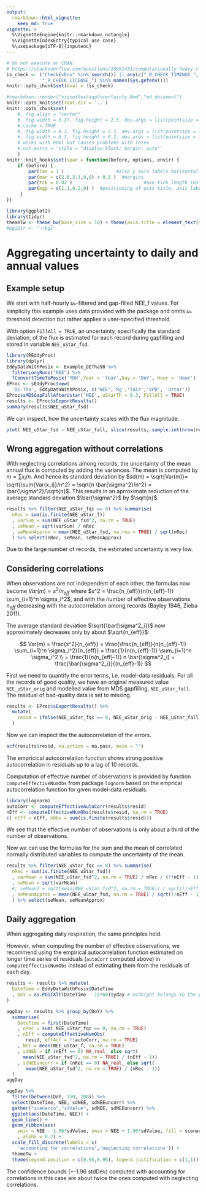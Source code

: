 ```yaml
---
output: 
  rmarkdown::html_vignette:
    keep_md: true
vignette: >
  %\VignetteEngine{knitr::rmarkdown_notangle}
  %\VignetteIndexEntry{typical use case}
  %\usepackage[UTF-8]{inputenc}
---
```


```r
# do not execute on CRAN: 
# https://stackoverflow.com/questions/28961431/computationally-heavy-r-vignettes
is_check <- ("CheckExEnv" %in% search()) || any(c("_R_CHECK_TIMINGS_",
             "_R_CHECK_LICENSE_") %in% names(Sys.getenv()))
knitr::opts_chunk$set(eval = !is_check)
```

```r
#rmarkdown::render("vignettes/aggUncertainty.Rmd","md_document")
knitr::opts_knit$set(root.dir = '..')
knitr::opts_chunk$set(
    #, fig.align = "center"
    #, fig.width = 3.27, fig.height = 2.5, dev.args = list(pointsize = 10)
    #,cache = TRUE
    #, fig.width = 4.3, fig.height = 3.2, dev.args = list(pointsize = 10)
    #, fig.width = 6.3, fig.height = 6.2, dev.args = list(pointsize = 10)
    # works with html but causes problems with latex
    #,out.extra = 'style = "display:block; margin: auto"' 
    )
knitr::knit_hooks$set(spar = function(before, options, envir) {
    if (before) {
        par(las = 1 )                   #also y axis labels horizontal
        par(mar = c(2.0,3.3,0,0) + 0.3 )  #margins
        par(tck = 0.02 )                          #axe-tick length inside plots             
        par(mgp = c(1.1,0.2,0) )  #positioning of axis title, axis labels, axis
     }
})
```


```r
library(ggplot2)
library(tidyr)
themeTw <- theme_bw(base_size = 10) + theme(axis.title = element_text(size = 9))
#bgiDir <- "~/bgi"
```

# Aggregating uncertainty to daily and annual values

## Example setup
We start with half-hourly $u_*$-filtered and gap-filled NEE_f values. 
For simplicity this example uses data provided with the package and omits
$u_*$ threshold detection but rather applies a user-specified threshold.

With option `FillAll = TRUE`, an uncertainty, specifically the standard deviation,
of the flux is estimated for each 
record during gapfilling and stored in variable `NEE_uStar_fsd`. 

```r
library(REddyProc)
library(dplyr)
EddyDataWithPosix <- Example_DETha98 %>% 
  filterLongRuns("NEE") %>% 
  fConvertTimeToPosix('YDH',Year = 'Year',Day = 'DoY', Hour = 'Hour')
EProc <- sEddyProc$new(
  'DE-Tha', EddyDataWithPosix, c('NEE','Rg','Tair','VPD', 'Ustar'))
EProc$sMDSGapFillAfterUstar('NEE', uStarTh = 0.3, FillAll = TRUE)
results <- EProc$sExportResults() 
summary(results$NEE_uStar_fsd)
```
We can inspect, how the uncertainty scales with the flux magnitude.
```r
plot( NEE_uStar_fsd ~ NEE_uStar_fall, slice(results, sample.int(nrow(results),400)))
```

## Wrong aggregation without correlations
With neglecting correlations among records, the uncertainty of the mean annual
flux is computed by adding the variances. 
The mean is computed by $m = \sum{x_i}/n$. 
And hence its standard deviation by 
$sd(m) = \sqrt{Var(m)}= \sqrt{\sum{Var(x_i)}/n^2} = \sqrt{n \bar{\sigma^2}/n^2} = \bar{\sigma^2}/\sqrt{n}$. 
This results in an aprroximate reduction of the average standard deviation 
$\bar{\sigma^2}$ by $\sqrt{n}$.

```r
results %>% filter(NEE_uStar_fqc == 0) %>% summarise(
  nRec = sum(is.finite(NEE_uStar_f))
  , varSum = sum(NEE_uStar_fsd^2, na.rm = TRUE)
  , seMean = sqrt(varSum) / nRec
  , seMeanApprox = mean(NEE_uStar_fsd, na.rma = TRUE) / sqrt(nRec)
  ) %>% select(nRec, seMean, seMeanApprox)
```
Due to the large number of records, the estimated uncertainty is very low.

## Considering correlations

When observations are not independent of each other, 
the formulas now become $Var(m) = s^2/n_{eff}$ where
$s^2 = \frac{n_{eff}}{n(n_{eff}-1)} \sum_{i=1}^n \sigma_i^2$,
and with the number of effective observations $n_{eff}$ decreasing with the
autocorrelation among records (Bayley 1946, Zieba 2011).

The average standard deviation $\sqrt{\bar{\sigma^2_i}}$ 
now approximately decreases only by about 
$\sqrt{n_{eff}}$:

$$
Var(m) = \frac{s^2}{n_{eff}} 
= \frac{\frac{n_{eff}}{n(n_{eff}-1)} \sum_{i=1}^n \sigma_i^2}{n_{eff}}
= \frac{1}{n(n_{eff}-1)} \sum_{i=1}^n \sigma_i^2 \\
= \frac{1}{n(n_{eff}-1)} n \bar{\sigma^2_i} = \frac{\bar{\sigma^2_i}}{(n_{eff}-1)} 
$$

First we need to quantify the error terms, i.e. model-data residuals. 
For all the records of good quality, we have an original
measured value `NEE_uStar_orig` and modelled value from MDS gapfilling, 
`NEE_uStar_fall`. The residual of bad-quality data is set to missing.

```r
results <- EProc$sExportResults() %>% 
  mutate(
    resid = ifelse(NEE_uStar_fqc == 0, NEE_uStar_orig - NEE_uStar_fall, NA )
  )
```

Now we can inspect the the autocorrelation of the errors.
```r
acf(results$resid, na.action = na.pass, main = "")
```

The empricical autocorrelation function shows strong positive autocorrelation 
in residuals up to a lag of 10 records.

Computation of effective number of observations is provided by function 
`computeEffectiveNumObs` from package `lognorm` based on the emprical 
autocorrelation function for given model-data residuals.

```r
library(lognorm)
autoCorr <- computeEffectiveAutoCorr(results$resid)
nEff <- computeEffectiveNumObs(results$resid, na.rm = TRUE)
c( nEff = nEff, nObs = sum(is.finite(results$resid)))
```

We see that the effective number of observations is only about a third of the 
number of observations.

Now we can use the formulas for the sum and the mean of correlated normally 
distributed variables to compute the uncertainty of the mean.

```r
results %>% filter(NEE_uStar_fqc == 0) %>% summarise(
  nRec = sum(is.finite(NEE_uStar_fsd))
  , varMean = sum(NEE_uStar_fsd^2, na.rm = TRUE) / nRec / (!!nEff - 1)
  , seMean = sqrt(varMean) 
  #, seMean2 = sqrt(mean(NEE_uStar_fsd^2, na.rm = TRUE)) / sqrt(!!nEff - 1)
  , seMeanApprox = mean(NEE_uStar_fsd, na.rm = TRUE) / sqrt(!!nEff - 1)
  ) %>% select(seMean, seMeanApprox)
```

## Daily aggregation

When aggregating daily respiration, the same principles hold.

However, when computing the number of effective observations, 
we recommend using the empirical autocorrelation function
estimated on longer time series of residuals (`autoCorr` computed above) 
in `computeEffectiveNumObs` instead of estimating them 
from the residuals of each day.

```r
results <- results %>% mutate(
  DateTime = EddyDataWithPosix$DateTime
  , DoY = as.POSIXlt(DateTime - 15*60)$yday # midnight belongs to the previous
)
```
```r
aggDay <- results %>% group_by(DoY) %>% 
  summarise(
    DateTime = first(DateTime)
    , nRec = sum( NEE_uStar_fqc == 0, na.rm = TRUE)
    , nEff = computeEffectiveNumObs(
       resid, effAcf = !!autoCorr, na.rm = TRUE)
    , NEE = mean(NEE_uStar_f, na.rm = TRUE)
    , sdNEE = if (nEff == 0) NA_real_ else sqrt(
      mean(NEE_uStar_fsd^2, na.rm = TRUE) / (nEff - 1)) 
    , sdNEEuncorr = if (nRec == 0) NA_real_ else sqrt(
       mean(NEE_uStar_fsd^2, na.rm = TRUE) / (nRec - 1))
  )
aggDay
```
```r
aggDay %>% 
  filter(between(DoY, 150, 200)) %>% 
  select(DateTime, NEE, sdNEE, sdNEEuncorr) %>% 
  gather("scenario","sdValue", sdNEE, sdNEEuncorr) %>% 
  ggplot(aes(DateTime, NEE)) +
  geom_line() +
  geom_ribbon(aes(
    ymin = NEE - 1.96*sdValue, ymax = NEE + 1.96*sdValue, fill = scenario)
    , alpha = 0.2) +
  scale_fill_discrete(labels = c(
    'accounting for correlations','neglecting correlations')) +
  themeTw +
  theme(legend.position = c(0.95,0.95), legend.justification = c(1,1))
```

The confidence bounds (+-1.96 stdDev) computed with accounting for correlations 
in this case are about twice the ones computed with neglecting correlations.
